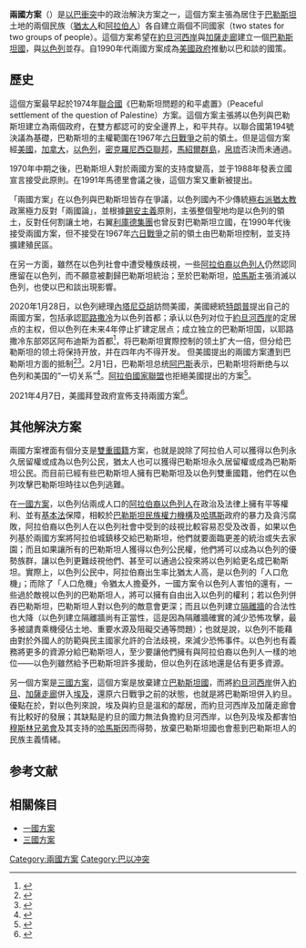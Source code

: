 {{NOT|特殊兩國論|兩國理論}}
'''兩國方案'''（{{lang-en|Two-state solution}}）是[[以巴衝突|以巴衝突]]中的政治解決方案之一，這個方案主張為居住于[[巴勒斯坦地區|巴勒斯坦]]土地的兩個民族（[[猶太人|猶太人]]和[[阿拉伯人|阿拉伯人]]）各自建立兩個不同國家（two states for two groups of people）。這個方案希望在[[約旦河西岸|約旦河西岸]]與[[加薩走廊|加薩走廊]]建立一個[[巴勒斯坦國|巴勒斯坦國]]，與[[以色列|以色列]]並存。自1990年代兩國方案成為[[美國政府|美國政府]]推動以巴和談的國策。

== 歷史 ==
{{main|巴勒斯坦歷史|以色列歷史}}
這個方案最早起於1974年[[聯合國|聯合國]]《巴勒斯坦問题的和平處置》（Peaceful settlement of the question of Palestine）方案。這個方案主張將以色列與巴勒斯坦建立為兩個政府，在雙方都認可的安全邊界上，和平共存。以聯合國第194號決議為基礎，巴勒斯坦的主權範圍在1967年[[六日戰爭|六日戰爭]]之前的領土。但是這個方案經[[美國|美國]]，[[加拿大|加拿大]]，[[以色列|以色列]]，[[密克羅尼西亞聯邦|密克羅尼西亞聯邦]]，[[馬紹爾群島|馬紹爾群島]]，[[帛琉|帛琉]]否決而未通過。

1970年中期之後，巴勒斯坦人對於兩國方案的支持度變高，並于1988年發表立國宣言接受此原則。在1991年馬德里會議之後，這個方案又重新被提出。

「兩國方案」在以色列與巴勒斯坦皆存在爭議，以色列國內不少傳統[[極右派|極右派]][[猶太教|猶太教]]政黨極力反對「兩國論」，並根據[[錫安主義|錫安主義]]原則，主張整個聖地均是以色列的領土，反對任何割讓土地，右翼[[利庫德集團|利庫德集團]]也曾反對巴勒斯坦立國，在1990年代後接受兩國方案，但不接受在1967年[[六日戰爭|六日戰爭]]之前的領土由巴勒斯坦控制，並支持擴建殖民區。

在另一方面，雖然在以色列社會中遭受種族歧視，一些[[阿拉伯裔以色列人|阿拉伯裔以色列人]]仍然認同應留在以色列，而不願意被劃歸巴勒斯坦統治；至於巴勒斯坦，[[哈馬斯|哈馬斯]]主張消滅以色列，也使以巴和談出現影響。

2020年1月28日，以色列總理[[內塔尼亞胡|內塔尼亞胡]]訪問美國，美國總統[[唐納·川普|特朗普]]提出自己的兩國方案，包括承認[[耶路撒冷|耶路撒冷]]为以色列首都；承认以色列对位于[[約旦河西岸|約旦河西岸]]的定居点的主权，但以色列在未来4年停止扩建定居点；成立独立的巴勒斯坦国，以耶路撒冷东部郊区阿布迪斯为首都<ref>{{cite news |title=世纪交易：建立以阿布迪斯为首都的无主权的巴勒斯坦国 |url=https://chinese.aljazeera.net/news/2018/6/23/deal-of-the-century-a-palestinian-state-without-sovereignty |accessdate=2020-01-29 |archive-date=2020-01-29 |archive-url=https://web.archive.org/web/20200129131441/https://chinese.aljazeera.net/news/2018/6/23/deal-of-the-century-a-palestinian-state-without-sovereignty |dead-url=no }}</ref>，将巴勒斯坦實際控制的领土扩大一倍，但分给巴勒斯坦的领土将保持开放，并在四年内不得开发。 但美國提出的兩國方案遭到巴勒斯坦方面的抵制<ref>{{cite news |title=美国总统特朗普公布其中东和平计划 联合国秘书长强调两国解决方案是唯一办法 |url=https://news.un.org/zh/story/2020/01/1049982 |accessdate=2020-01-29 |archive-date=2020-01-29 |archive-url=https://web.archive.org/web/20200129131015/https://news.un.org/zh/story/2020/01/1049982 |dead-url=no }}</ref><ref>{{cite news |title=特朗普公布中东和平计划  以巴反应差很大 |url=https://www.dw.com/zh/%E7%89%B9%E6%9C%97%E6%99%AE%E5%85%AC%E5%B8%83%E4%B8%AD%E4%B8%9C%E5%92%8C%E5%B9%B3%E8%AE%A1%E5%88%92-%E4%BB%A5%E5%B7%B4%E5%8F%8D%E5%BA%94%E5%B7%AE%E5%BE%88%E5%A4%A7/a-52182465 |accessdate=2020-01-29 |archive-date=2020-01-29 |archive-url=https://web.archive.org/web/20200129131408/https://www.dw.com/zh/%E7%89%B9%E6%9C%97%E6%99%AE%E5%85%AC%E5%B8%83%E4%B8%AD%E4%B8%9C%E5%92%8C%E5%B9%B3%E8%AE%A1%E5%88%92-%E4%BB%A5%E5%B7%B4%E5%8F%8D%E5%BA%94%E5%B7%AE%E5%BE%88%E5%A4%A7/a-52182465 |dead-url=no }}</ref>。2月1日，巴勒斯坦总统[[阿巴斯|阿巴斯]]表示，巴勒斯坦将断绝与以色列和美国的“一切关系”<ref>{{cite news |title=巴勒斯坦将断绝与以色列和美国一切关系 |url=http://bj.crntt.com/doc/1056/7/7/4/105677478.html?coluid=2&kindid=4&docid=105677478&mdate=0202085554 |accessdate=2020-02-02 |archive-date=2020-02-02 |archive-url=https://web.archive.org/web/20200202145839/http://bj.crntt.com/doc/1056/7/7/4/105677478.html?coluid=2&kindid=4&docid=105677478&mdate=0202085554 |dead-url=no }}</ref>。[[阿拉伯國家聯盟|阿拉伯國家聯盟]]也拒絕美國提出的方案<ref>{{cite news |title=阿盟宣布拒绝美国政府“中东和平新计划” |url=http://www.xinhuanet.com/2020-02/01/c_1125520461.htm |accessdate=2020-02-02 |archive-date=2020-02-02 |archive-url=https://web.archive.org/web/20200202115702/http://www.xinhuanet.com/2020-02/01/c_1125520461.htm |dead-url=no }}</ref>。

2021年4月7日，美國拜登政府宣佈支持兩國方案<ref>{{cite news |title=拜登表示支持巴以“两国方案” |url=http://www.chinanews.com/gj/2021/04-08/9450189.shtml |accessdate=2021-04-08 |archive-date=2021-04-09 |archive-url=https://web.archive.org/web/20210409053639/https://www.chinanews.com/gj/2021/04-08/9450189.shtml }}</ref>。

== 其他解決方案 ==
兩國方案裡面有個分支是[[雙重國籍|雙重國籍]]方案，也就是說除了阿拉伯人可以獲得以色列永久居留權或成為以色列公民，猶太人也可以獲得巴勒斯坦永久居留權或成為巴勒斯坦公民。而目前已經有些巴勒斯坦人擁有巴勒斯坦及以色列雙重國籍，他們在以色列攻擊巴勒斯坦時往以色列逃難。

在[[一國方案|一國方案]]，以色列佔兩成人口的[[阿拉伯裔以色列人|阿拉伯裔以色列人]]在政治及法律上擁有平等權利、並有[[基本法|基本法]]保障，相較於[[巴勒斯坦民族權力機構|巴勒斯坦民族權力機構]]及[[哈瑪斯|哈瑪斯]]政府的暴力及貪污腐敗，阿拉伯裔以色列人在以色列社會中受到的歧視比較容易忍受及改善，如果以色列基於兩國方案將阿拉伯城鎮移交給巴勒斯坦，他們就要面臨更差的統治或失去家園；而且如果讓所有的巴勒斯坦人獲得以色列公民權，他們將可以成為以色列的優勢族群，讓以色列更難歧視他們、甚至可以通過公投來將以色列給更名成巴勒斯坦。實際上，以色列公民中，阿拉伯裔出生率比猶太人高，是以色列的「人口危機」；而除了「人口危機」令猶太人擔憂外，一國方案令以色列人害怕的還有，一些過於敵視以色列的巴勒斯坦人，將可以擁有自由出入以色列的權利；若以色列併吞巴勒斯坦，巴勒斯坦人對以色列的敵意會更深；而且以色列建立[[隔離牆|隔離牆]]的合法性也大降（以色列建立隔離牆尚有正當性，這是因為隔離牆確實的減少恐怖攻擊，最多被譴責乘機侵佔土地、重要水源及阻礙交通等問題）；也就是說，以色列不能藉由對於外國人的防範與民主國家允許的合法歧視，來減少恐怖事件。以色列也有義務將更多的資源分給巴勒斯坦人，至少要讓他們擁有與阿拉伯裔以色列人一樣的地位——以色列雖然給予巴勒斯坦許多援助，但以色列在該地還是佔有更多資源。

另一個方案是[[三國方案|三國方案]]，這個方案是放棄建立[[巴勒斯坦國|巴勒斯坦國]]，而將[[約旦河西岸|約旦河西岸]]併入[[約旦|約旦]]、[[加薩走廊|加薩走廊]]併入[[埃及|埃及]]，還原六日戰爭之前的狀態，也就是將巴勒斯坦併入約旦。優點在於，對以色列來說，埃及與約旦是溫和的鄰居，而約旦河西岸及加薩走廊會有比較好的發展；其缺點是約旦的國力無法負擔約旦河西岸，以色列及埃及都害怕[[穆斯林兄弟會|穆斯林兄弟會]]及其支持的[[哈馬斯|哈馬斯]]因而得勢，放棄巴勒斯坦國也會惹到巴勒斯坦人的民族主義情緒。

== 参考文献 ==
{{Reflist}}

== 相關條目 ==
*[[一國方案|一國方案]]
*[[三國方案|三國方案]]

[[Category:兩國方案|Category:兩國方案]]
[[Category:巴以冲突|Category:巴以冲突]]